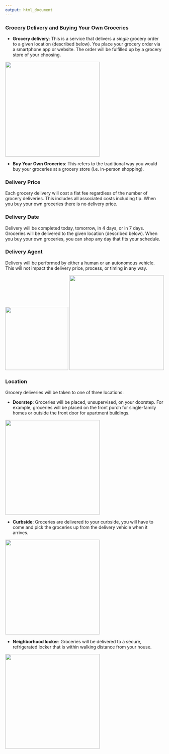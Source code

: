 ```yaml
---
output: html_document
---
```


### Grocery Delivery and Buying Your Own Groceries
- **Grocery delivery**: This is a service that delivers a *single* grocery order to a given location (described below). You place your grocery order via a smartphone app or website. The order will be fulfilled up by a grocery store of your choosing.


<img src=https://raw.githubusercontent.com/crforsythe/FoodDeliveryPilot/main/PostImages/Delivery.jpg width=300>


- **Buy Your Own Groceries**: This refers to the traditional way you would buy your groceries at a grocery store (i.e. in-person shopping).

### Delivery Price
Each grocery delivery will cost a flat fee regardless of the number of grocery deliveries. This includes all associated costs including tip. When you buy your own groceries there is no delivery price.

### Delivery Date
Delivery will be completed today, tomorrow, in 4 days, or in 7 days. Groceries will be delivered to the given location (described below). When you buy your own groceries, you can shop any day that fits your schedule.

### Delivery Agent
Delivery will be performed by either a human or an autonomous vehicle. This will not impact the delivery price, process, or timing in any way.

<img src=https://raw.githubusercontent.com/crforsythe/FoodDeliveryPilot/main/PostImages/Person.jpg width=200>
<img src=https://raw.githubusercontent.com/crforsythe/FoodDeliveryPilot/main/PostImages/Robot.jpg width=300>

### Location
Grocery deliveries will be taken to one of three locations:

- **Doorstep**: Groceries will be placed, unsupervised, on your doorstep. For example, groceries will be placed on the front porch for single-family homes or outside the front door for apartment buildings.

<img src=https://raw.githubusercontent.com/crforsythe/FoodDeliveryPilot/main/PostImages/Doorstep.jpg width=300>

- **Curbside**: Groceries are delivered to your curbside, you will have to come and pick the groceries up from the delivery vehicle when it arrives.

<img src=https://raw.githubusercontent.com/crforsythe/FoodDeliveryPilot/main/PostImages/Curbside.png width=300>

- **Neighborhood locker**: Groceries will be delivered to a secure, refrigerated locker that is within walking distance from your house.

<img src=https://raw.githubusercontent.com/crforsythe/FoodDeliveryPilot/main/PostImages/Locker.jpg width=300>